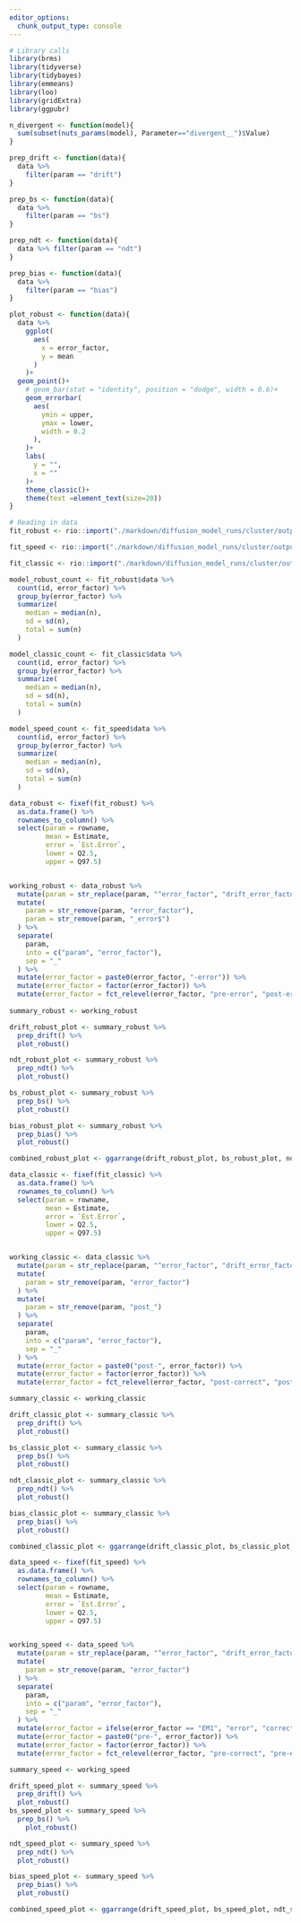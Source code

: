 ```yaml
---
editor_options:
  chunk_output_type: console
---
```

```r
# Library calls
library(brms)
library(tidyverse)
library(tidybayes)
library(emmeans)
library(loo)
library(gridExtra)
library(ggpubr)
```

```r
n_divergent <- function(model){
  sum(subset(nuts_params(model), Parameter=="divergent__")$Value)
}

prep_drift <- function(data){
  data %>% 
    filter(param == "drift")
}

prep_bs <- function(data){
  data %>% 
    filter(param == "bs")
}

prep_ndt <- function(data){
  data %>% filter(param == "ndt")
}

prep_bias <- function(data){
  data %>% 
    filter(param == "bias")
}

plot_robust <- function(data){
  data %>% 
    ggplot(
      aes(
        x = error_factor,
        y = mean
      )
    )+
  geom_point()+
    # geom_bar(stat = "identity", position = "dodge", width = 0.6)+
    geom_errorbar(
      aes(
        ymin = upper, 
        ymax = lower, 
        width = 0.2
      ),
    )+
    labs(
      y = "",
      x = ""
    )+
    theme_classic()+
    theme(text =element_text(size=20))
}
```

```r
# Reading in data 
fit_robust <- rio::import("./markdown/diffusion_model_runs/cluster/output/hierarch_model_long_robust.rda")

fit_speed <- rio::import("./markdown/diffusion_model_runs/cluster/output/hierarch_model_speeding.rda")

fit_classic <- rio::import("./markdown/diffusion_model_runs/cluster/output/hierarch_model_long_classic.rda")
```

```r
model_robust_count <- fit_robust$data %>% 
  count(id, error_factor) %>%
  group_by(error_factor) %>% 
  summarize(
    median = median(n),
    sd = sd(n),
    total = sum(n)
  )

model_classic_count <- fit_classic$data %>% 
  count(id, error_factor) %>% 
  group_by(error_factor) %>% 
  summarize(
    median = median(n),
    sd = sd(n),
    total = sum(n)
  )

model_speed_count <- fit_speed$data %>% 
  count(id, error_factor) %>% 
  group_by(error_factor) %>% 
  summarize(
    median = median(n),
    sd = sd(n),
    total = sum(n)
  )

```

```r
data_robust <- fixef(fit_robust) %>%
  as.data.frame() %>% 
  rownames_to_column() %>% 
  select(param = rowname,
         mean = Estimate,
         error = `Est.Error`,
         lower = Q2.5,
         upper = Q97.5)


working_robust <- data_robust %>% 
  mutate(param = str_replace(param, "^error_factor", "drift_error_factor")) %>% 
  mutate(
    param = str_remove(param, "error_factor"),
    param = str_remove(param, "_error$")
  ) %>% 
  separate(
    param,
    into = c("param", "error_factor"),
    sep = "_"
  ) %>% 
  mutate(error_factor = paste0(error_factor, "-error")) %>% 
  mutate(error_factor = factor(error_factor)) %>% 
  mutate(error_factor = fct_relevel(error_factor, "pre-error", "post-error"))
 
summary_robust <- working_robust

drift_robust_plot <- summary_robust %>%
  prep_drift() %>%
  plot_robust()

ndt_robust_plot <- summary_robust %>% 
  prep_ndt() %>% 
  plot_robust()

bs_robust_plot <- summary_robust %>% 
  prep_bs() %>% 
  plot_robust()

bias_robust_plot <- summary_robust %>% 
  prep_bias() %>% 
  plot_robust()

combined_robust_plot <- ggarrange(drift_robust_plot, bs_robust_plot, ndt_robust_plot, bias_robust_plot, labels = c("v", "a", "Ter", "z"))
```

```r
data_classic <- fixef(fit_classic) %>%
  as.data.frame() %>% 
  rownames_to_column() %>% 
  select(param = rowname,
         mean = Estimate,
         error = `Est.Error`,
         lower = Q2.5,
         upper = Q97.5)


working_classic <- data_classic %>% 
  mutate(param = str_replace(param, "^error_factor", "drift_error_factor")) %>% 
  mutate(
    param = str_remove(param, "error_factor")
  ) %>% 
  mutate(
    param = str_remove(param, "post_")
  ) %>% 
  separate(
    param,
    into = c("param", "error_factor"),
    sep = "_"
  ) %>% 
  mutate(error_factor = paste0("post-", error_factor)) %>% 
  mutate(error_factor = factor(error_factor)) %>% 
  mutate(error_factor = fct_relevel(error_factor, "post-correct", "post-error"))

summary_classic <- working_classic

drift_classic_plot <- summary_classic %>%
  prep_drift() %>% 
  plot_robust()

bs_classic_plot <- summary_classic %>%
  prep_bs() %>%
  plot_robust()

ndt_classic_plot <- summary_classic %>%
  prep_ndt() %>%
  plot_robust()

bias_classic_plot <- summary_classic %>%
  prep_bias() %>%
  plot_robust()

combined_classic_plot <- ggarrange(drift_classic_plot, bs_classic_plot, ndt_classic_plot, bias_classic_plot, labels = c("v", "a", "Ter", "z"))

```

```r
data_speed <- fixef(fit_speed) %>%
  as.data.frame() %>% 
  rownames_to_column() %>% 
  select(param = rowname,
         mean = Estimate,
         error = `Est.Error`,
         lower = Q2.5,
         upper = Q97.5)


working_speed <- data_speed %>% 
  mutate(param = str_replace(param, "^error_factor", "drift_error_factor")) %>% 
  mutate(
    param = str_remove(param, "error_factor")
  ) %>% 
  separate(
    param,
    into = c("param", "error_factor"),
    sep = "_"
  ) %>% 
  mutate(error_factor = ifelse(error_factor == "EM1", "error", "correct")) %>% 
  mutate(error_factor = paste0("pre-", error_factor)) %>% 
  mutate(error_factor = factor(error_factor)) %>% 
  mutate(error_factor = fct_relevel(error_factor, "pre-correct", "pre-error"))

summary_speed <- working_speed

drift_speed_plot <- summary_speed %>%
  prep_drift() %>% 
  plot_robust()
bs_speed_plot <- summary_speed %>%
  prep_bs() %>%
    plot_robust()

ndt_speed_plot <- summary_speed %>%
  prep_ndt() %>%
  plot_robust()

bias_speed_plot <- summary_speed %>%
  prep_bias() %>%
  plot_robust()

combined_speed_plot <- ggarrange(drift_speed_plot, bs_speed_plot, ndt_speed_plot, bias_speed_plot, labels = c("v", "a", "Ter", "z"))
```


